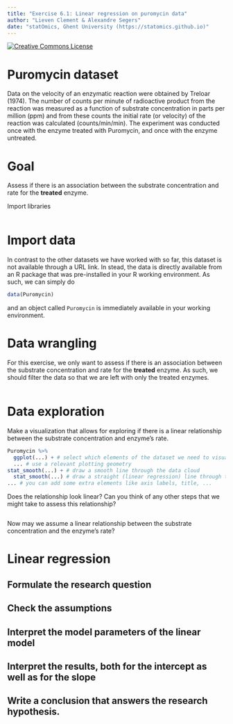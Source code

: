 ```yaml
---
title: "Exercise 6.1: Linear regression on puromycin data"
author: "Lieven Clement & Alexandre Segers"
date: "statOmics, Ghent University (https://statomics.github.io)"
---
```


<a rel="license" href="https://creativecommons.org/licenses/by-nc-sa/4.0"><img alt="Creative Commons License" style="border-width:0" src="https://i.creativecommons.org/l/by-nc-sa/4.0/88x31.png" /></a>

# Puromycin dataset

Data on the velocity of an enzymatic reaction were obtained by Treloar (1974).
The number of counts per minute of radioactive product from the reaction was
measured as a function of substrate concentration in parts per million (ppm) and
from these counts the initial rate (or velocity) of the reaction was calculated (counts/min/min). The experiment was conducted once with the enzyme treated
with Puromycin, and once with the enzyme untreated.

# Goal

Assess if there is an association between the substrate concentration and rate
for the **treated** enzyme.

Import libraries

```r

```

# Import data

In contrast to the other datasets we have worked with so far, this dataset is
not available through a URL link. In stead, the data is directly available from
an R package that was pre-installed in your R working environment. As such, we
can simply do

```r
data(Puromycin)
```

and an object called `Puromycin` is immediately available in your working
environment.

# Data wrangling

For this exercise, we only want to assess if there is an association between
the substrate concentration and rate for the **treated** enzyme. As such, we
should filter the data so that we are left with only the treated enzymes.

```r

```

# Data exploration

Make a visualization that allows for exploring if there is a linear relationship
between the substrate concentration and enzyme's rate.

```r
Puromycin %>%
  ggplot(...) + # select which elements of the dataset we need to visualize
  ... # use a relevant plotting geometry
stat_smooth(...) + # draw a smooth line through the data cloud
  stat_smooth(...) # draw a straight (linear regression) line through the data cloud
... # you can add some extra elements like axis labels, title, ...
```

Does the relationship look linear? Can you think of any other steps that we
might take to assess this relationship?

```r

```

Now may we assume a linear relationship between the substrate concentration and
the enzyme's rate?

# Linear regression

## Formulate the research question

## Check the assumptions

## Interpret the model parameters of the linear model

## Interpret the results, both for the intercept as well as for the slope

## Write a conclusion that answers the research hypothesis.
